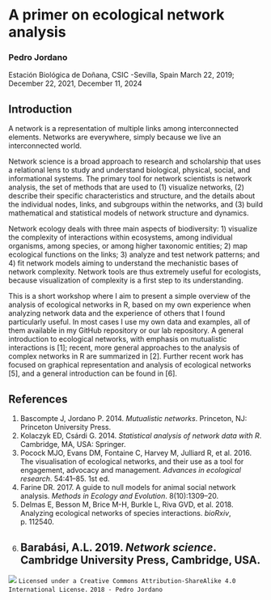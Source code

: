 # A primer on ecological network analysis

### Pedro Jordano
Estación Biológica de Doñana, CSIC -Sevilla, Spain
March 22, 2019; December 22, 2021, December 11, 2024

## Introduction
A network is a representation of multiple links among interconnected elements. Networks are everywhere, simply because we live an interconnected world.

Network science is a broad approach to research and scholarship that uses a relational lens to study and understand biological, physical, social, and informational systems. The primary tool for network scientists is network analysis, the set of methods that are used to (1) visualize networks, (2) describe their specific characteristics and structure, and the details about the individual nodes, links, and subgroups within the networks, and (3) build mathematical and statistical models of network structure and dynamics.

Network ecology deals with three main aspects of biodiversity: 1) visualize the complexity of interactions within ecosystems, among individual organisms, among species, or among higher taxonomic entities; 2) map ecological functions on the links; 3) analyze and test network patterns; and 4) fit network models aiming to understand the mechanistic bases of network complexity. Network tools are thus extremely useful for ecologists, because visualization of complexity is a first step to its understanding.

This is a short workshop where I aim to present a simple overview of the analysis of ecological networks in R, based on my own experience when analyzing network data and the experience of others that I found particularly useful. In most cases I use my own data and examples, all of them available in my GitHub repository or our lab repository. A general introduction to ecological networks, with emphasis on mutualistic interactions is [1]; recent, more general approaches to the analysis of complex networks in R are summarized in [2]. Further recent work has focused on graphical representation and analysis of ecological networks [5], and a general introduction can be found in [6].

## References
1. Bascompte J, Jordano P. 2014. *Mutualistic networks*. Princeton, NJ: Princeton University Press.
2. Kolaczyk ED, Csárdi G. 2014. *Statistical analysis of network data with R*. Cambridge, MA, USA: Springer.
3. Pocock MJO, Evans DM, Fontaine C, Harvey M, Julliard R, et al. 2016. The visualisation of ecological networks, and their use as a tool for engagement, advocacy and management. *Advances in ecological research*. 54:41–85. 1st ed.
4. Farine DR. 2017. A guide to null models for animal social network analysis. *Methods in Ecology and Evolution*. 8(10):1309–20.
5. Delmas E, Besson M, Brice M-H, Burkle L, Riva GVD, et al. 2018. Analyzing ecological networks of species interactions. *bioRxiv*, p. 112540.
6. Barabási, A.L. 2019. *Network science*. Cambridge University Press, Cambridge, USA.
----------------------

![](./images/license.png)
`Licensed under a Creative Commons Attribution-ShareAlike 4.0 International License.`
`2018 - Pedro Jordano`
